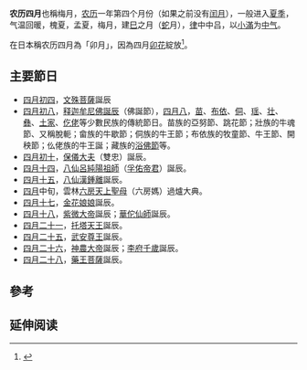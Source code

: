 {{Otheruses
|subject=農曆四月
|other=四月的其他意思
|四月
}}
{{Lunar04Calendar}}
'''农历四月'''也稱梅月，[[农历|农历]]一年第四个月份（如果之前没有[[闰月|闰月]]），一般进入[[夏季|夏季]]，气温回暖，槐夏，孟夏，梅月，建[[巳|巳]]之月（[[蛇|蛇]]月），[[十二律|律]]中中吕，以[[小滿|小滿]]为[[中气|中气]]。

在日本稱农历四月為「卯月」，因為四月[[溲疏属|卯花]]綻放<ref>{{cite book|author1=新谷尚紀|title=圖解日本風俗|publisher=好讀|isbn=9789861784083|page=15頁}}</ref>。

==主要節日==
*[[四月初四|四月初四]]，[[文殊菩薩|文殊菩薩]]誕辰
*[[四月初八|四月初八]]，[[佛誕節|释迦牟尼佛誕辰]]（佛誕節），[[四月八|四月八]]，[[苗族|苗]]、[[布依|布依]]、[[侗|侗]]、[[瑶|瑶]]、[[壮|壮]]、[[彝族|彝]]、[[土家|土家]]、[[仡佬|仡佬]]等少數民族的傳統節日。苗族的亞努節、跳花節；壯族的牛魂節、又稱脫軛；畲族的牛歇節；侗族的牛王節；布依族的牧童節、牛王節、開秧節；仫佬族的牛王誕；藏族的[[浴佛節|浴佛節]]等。
*[[四月初十|四月初十]]，[[保儀大夫|保儀大夫]]（雙忠）誕辰。
*[[四月十四|四月十四]]，[[八仙|八仙]][[呂洞賓|呂純陽祖師]]（[[孚佑帝君|孚佑帝君]]）誕辰。
*[[四月十五|四月十五]]，[[八仙|八仙]][[漢鍾離|漢鍾離]]誕辰。
*[[農曆四月|四月]]中旬，雲林[[六房天上聖母|六房天上聖母]]（六房媽）過爐大典。
*[[四月十七|四月十七]]，[[金花娘娘|金花娘娘]]誕辰。
*[[四月十八|四月十八]]，[[紫微大帝|紫微大帝]]誕辰；[[華陀|華佗仙師]]誕辰。
*[[四月廿一|四月二十一]]，[[李靖_(神話人物)|托塔天王]]誕辰。
*[[四月廿五|四月二十五]]，[[張巡|武安尊王]]誕辰。
*[[四月二十六|四月二十六]]，[[神農大帝|神農大帝]]誕辰；[[李府千歲|李府千歲]]誕辰。
*[[四月二十八|四月二十八]]，[[藥王菩薩|藥王菩薩]]誕辰。

== 參考 ==
{{reflist}}

== 延伸阅读 ==
{{Wikisource further reading}}

{{Standard-stub}}
